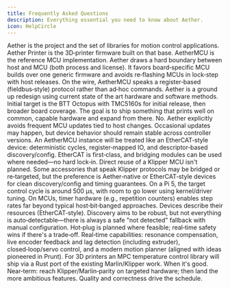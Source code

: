 ```yaml
---
title: Frequently Asked Questions
description: Everything essential you need to know about Aether.
icon: HelpCircle
---
```


<Accordions>
  <Accordion title="What is Aether? How do &quot;Aether Printer&quot; and &quot;AetherMCU&quot; fit in?">
    Aether is the project and the set of libraries for motion control applications. 
    Aether Printer is the 3D‑printer firmware built on that base. 
    AetherMCU is the reference MCU implementation.
  </Accordion>

  <Accordion title="How is Aether different from Klipper or Marlin?">
    Aether draws a hard boundary between host and MCU (both process and license). It favors board‑specific MCU builds over one generic firmware and avoids re‑flashing MCUs in lock‑step with host releases. On the wire, AetherMCU speaks a register‑based (fieldbus‑style) protocol rather than ad‑hoc commands.
    Aether is a ground up redesign using current state of the art hardware and software methods.
  </Accordion>

  <Accordion title="What hardware will be supported first?">
    Initial target is the BTT Octopus with TMC5160s for initial release, then broader board coverage. The goal is to ship something that prints well on common, capable hardware and expand from there.
  </Accordion>

  <Accordion title="Will I need to update MCU firmware often?">
    No. Aether explicitly avoids frequent MCU updates tied to host changes. Occasional updates may happen, but device behavior should remain stable across controller versions.
  </Accordion>

  <Accordion title="Does Aether require EtherCAT? What's the communication model?">
    An AetherMCU instance will be treated like an EtherCAT‑style device: deterministic cycles, register‑mapped IO, and descriptor‑based discovery/config. EtherCAT is first‑class, and bridging modules can be used where needed—no hard lock‑in.
  </Accordion>

  <Accordion title="Can I reuse existing Klipper MCUs or accessories within Aether Printer?">
    Direct reuse of a Klipper MCU isn't planned. Some accessories that speak Klipper protocols may be bridged or re‑targeted, but the preference is Aether‑native or EtherCAT‑style devices for clean discovery/config and timing guarantees.
  </Accordion>

  <Accordion title="What performance targets are you aiming for?">
    On a Pi 5, the target control cycle is around 500 μs, with room to go lower using kernel/driver tuning. On MCUs, timer hardware (e.g., repetition counters) enables step rates far beyond typical host‑bit‑banged approaches.
  </Accordion>

  <Accordion title="How do device discovery and configuration work? Is hot‑plug planned?">
    Devices describe their resources (EtherCAT‑style). Discovery aims to be robust, but not everything is auto‑detectable—there is always a safe "not detected" fallback with manual configuration. Hot‑plug is planned where feasible; real‑time safety wins if there's a trade‑off.
  </Accordion>

  <Accordion title="Which advanced features are in scope soon?">
    Real‑time capabilities: resonance compensation, live encoder feedback and lag detection (including extruder), closed‑loop/servo control, and a modern motion planner (aligned with ideas pioneered in Prunt). For 3D printers an MPC temperature control library will ship via a Rust port of the existing Marlin/Klipper work.
  </Accordion>

  <Accordion title="When will it be ready?">
    When it's good. Near‑term: reach Klipper/Marlin‑parity on targeted hardware; then land the more ambitious features. Quality and correctness drive the schedule.
  </Accordion>
</Accordions>
